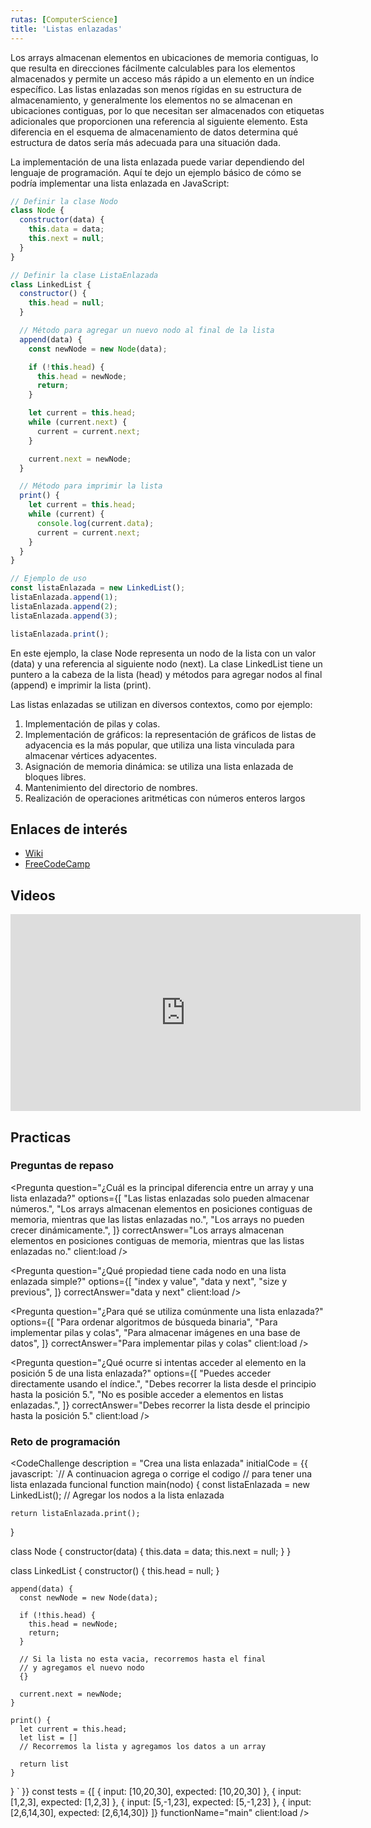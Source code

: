 ```yaml
---
rutas: [ComputerScience]
title: 'Listas enlazadas'
---
```


Los arrays almacenan elementos en ubicaciones de memoria contiguas, lo que resulta en direcciones fácilmente calculables para los elementos almacenados y permite un acceso más rápido a un elemento en un índice específico. Las listas enlazadas son menos rígidas en su estructura de almacenamiento, y generalmente los elementos no se almacenan en ubicaciones contiguas, por lo que necesitan ser almacenados con etiquetas adicionales que proporcionen una referencia al siguiente elemento. Esta diferencia en el esquema de almacenamiento de datos determina qué estructura de datos sería más adecuada para una situación dada.

La implementación de una lista enlazada puede variar dependiendo del lenguaje de programación. Aquí te dejo un ejemplo básico de cómo se podría implementar una lista enlazada en JavaScript:

```js
// Definir la clase Nodo
class Node {
  constructor(data) {
    this.data = data;
    this.next = null;
  }
}

// Definir la clase ListaEnlazada
class LinkedList {
  constructor() {
    this.head = null;
  }

  // Método para agregar un nuevo nodo al final de la lista
  append(data) {
    const newNode = new Node(data);

    if (!this.head) {
      this.head = newNode;
      return;
    }

    let current = this.head;
    while (current.next) {
      current = current.next;
    }

    current.next = newNode;
  }

  // Método para imprimir la lista
  print() {
    let current = this.head;
    while (current) {
      console.log(current.data);
      current = current.next;
    }
  }
}

// Ejemplo de uso
const listaEnlazada = new LinkedList();
listaEnlazada.append(1);
listaEnlazada.append(2);
listaEnlazada.append(3);

listaEnlazada.print();
```
En este ejemplo, la clase Node representa un nodo de la lista con un valor (data) y una referencia al siguiente nodo (next). La clase LinkedList tiene un puntero a la cabeza de la lista (head) y métodos para agregar nodos al final (append) e imprimir la lista (print).

Las listas enlazadas se utilizan en diversos contextos, como por ejemplo:

1. Implementación de pilas y colas.
1. Implementación de gráficos: la representación de gráficos de listas de adyacencia es la más popular, que utiliza una lista vinculada para almacenar vértices adyacentes.
1. Asignación de memoria dinámica: se utiliza una lista enlazada de bloques libres.
1. Mantenimiento del directorio de nombres.
1. Realización de operaciones aritméticas con números enteros largos

## Enlaces de interés

* [Wiki](https://es.wikipedia.org/wiki/Lista_enlazada)
* [FreeCodeCamp](https://www.freecodecamp.org/espanol/news/como-implementar-una-lista-vinculada-en-javascript/)

## Videos

<iframe width="560" height="315" src="https://www.youtube.com/embed/MThabgtlmDM?si=qKbs2BL9ttWNp3dZ" title="YouTube video player" frameborder="0" allow="accelerometer; autoplay; clipboard-write; encrypted-media; gyroscope; picture-in-picture; web-share" allowfullscreen></iframe>

## Practicas
### Preguntas de repaso
<Pregunta
  question="¿Cuál es la principal diferencia entre un array y una lista enlazada?"
  options={[
    "Las listas enlazadas solo pueden almacenar números.",
    "Los arrays almacenan elementos en posiciones contiguas de memoria, mientras que las listas enlazadas no.",
    "Los arrays no pueden crecer dinámicamente.",
  ]}
  correctAnswer="Los arrays almacenan elementos en posiciones contiguas de memoria, mientras que las listas enlazadas no."
  client:load
/>

<Pregunta
  question="¿Qué propiedad tiene cada nodo en una lista enlazada simple?"
  options={[
    "index y value",
    "data y next",
    "size y previous",
  ]}
  correctAnswer="data y next"
  client:load
/>

<Pregunta
  question="¿Para qué se utiliza comúnmente una lista enlazada?"
  options={[
    "Para ordenar algoritmos de búsqueda binaria",
    "Para implementar pilas y colas",
    "Para almacenar imágenes en una base de datos",
  ]}
  correctAnswer="Para implementar pilas y colas"
  client:load
/>

<Pregunta
  question="¿Qué ocurre si intentas acceder al elemento en la posición 5 de una lista enlazada?"
  options={[
    "Puedes acceder directamente usando el índice.",
    "Debes recorrer la lista desde el principio hasta la posición 5.",
    "No es posible acceder a elementos en listas enlazadas.",
  ]}
  correctAnswer="Debes recorrer la lista desde el principio hasta la posición 5."
  client:load
/>
### Reto de programación
<CodeChallenge
    description = "Crea una lista enlazada"
    initialCode = {{
        javascript: `// A continuacion agrega o corrige el codigo
// para tener una lista enlazada funcional
function main(nodo) { 
    const listaEnlazada = new LinkedList();
    // Agregar los nodos a la lista enlazada

    return listaEnlazada.print();
}

class Node {
    constructor(data) {
      this.data = data;
      this.next = null;
    }
}

class LinkedList {
    constructor() {
      this.head = null;
    }

    append(data) {
      const newNode = new Node(data);

      if (!this.head) {
        this.head = newNode;
        return;
      }
      
      // Si la lista no esta vacia, recorremos hasta el final
      // y agregamos el nuevo nodo
      {}

      current.next = newNode;
    }

    print() {
      let current = this.head;
      let list = []
      // Recorremos la lista y agregamos los datos a un array

      return list
    }
}
`
    }}
    const tests = {[
      { input: [10,20,30], expected: [10,20,30] },
      { input: [1,2,3], expected: [1,2,3] },
      { input: [5,-1,23], expected: [5,-1,23] },
      { input: [2,6,14,30], expected: [2,6,14,30]}
    ]}
    functionName="main"
 client:load />
